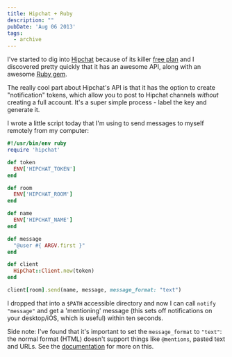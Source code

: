 ```yaml
---
title: Hipchat + Ruby
description: ""
pubDate: 'Aug 06 2013'
tags:
  - archive
---
```



I've started to dig into [Hipchat](http://hipchat.com) because of its killer [free plan](http://blog.hipchat.com/2013/03/21/hipchat-now-free-for-teams-of-5-users-or-fewer/) and I discovered pretty quickly that it has an awesome API, along with an awesome [Ruby gem](https://github.com/hipchat/hipchat-rb).

The really cool part about Hipchat's API is that it has the option to create "notification" tokens, which allow you to post to Hipchat channels *without* creating a full account. It's a super simple process - label the key and generate it.

I wrote a little script today that I'm using to send messages to myself remotely from my computer:

```ruby
#!/usr/bin/env ruby
require 'hipchat'

def token
  ENV['HIPCHAT_TOKEN']
end

def room
  ENV['HIPCHAT_ROOM']
end

def name
  ENV['HIPCHAT_NAME']
end

def message
  "@user #{ ARGV.first }"
end

def client
  HipChat::Client.new(token)
end

client[room].send(name, message, message_format: "text")
```

I dropped that into a `$PATH` accessible directory and now I can call `notify "message"` and get a 'mentioning' message (this sets off notifications on your desktop/iOS, which is useful) within ten seconds.

Side note: I've found that it's important to set the `message_format` to `"text"`: the normal format (HTML) doesn't support things like `@mentions`, pasted text and URLs. See the [documentation](https://www.hipchat.com/docs/api/method/rooms/message) for more on this.
